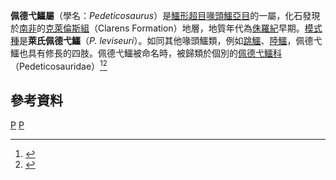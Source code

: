 {{Automatic taxobox
| taxon = Pedeticosaurus
| authority = 
|fossil_range = [[侏羅紀|侏羅紀]]早期
|image = Litargosuchus leptorhynchus.jpg
|image_caption = 佩德弋鱷的想像圖
| type_species = '''萊氏佩德弋鱷<br>''Pedeticosaurus leviseuri'''''
| type_species_authority = Van Hoepen, 1915
}}

'''佩德弋鱷屬'''（學名：''Pedeticosaurus''）是[[鱷形超目|鱷形超目]][[喙頭鱷亞目|喙頭鱷亞目]]的一屬，化石發現於[[南非|南非]]的[[克萊倫斯組|克萊倫斯組]]（Clarens Formation）地層，地質年代為[[侏羅紀|侏羅紀]]早期。[[模式種|模式種]]是'''萊氏佩德弋鱷'''（''P. leviseuri''）。如同其他喙頭鱷類，例如[[跳鱷|跳鱷]]、[[陸鱷|陸鱷]]，佩德弋鱷也具有修長的四肢。佩德弋鱷被命名時，被歸類於個別的[[佩德弋鱷科|佩德弋鱷科]]（Pedeticosauridae）<ref>{{Cite web |url=http://zipcodezoo.com/Animals/P/Pedeticosaurus_leviseuri.asp |title=''Pedeticosaurus leviseuri'' |accessdate=2012-07-19 |archive-date=2012-02-10 |archive-url=https://web.archive.org/web/20120210055735/http://zipcodezoo.com/Animals/P/Pedeticosaurus_leviseuri.asp |dead-url=no }}</ref><ref>{{Cite web |url=http://pbdb.org/cgi-bin/bridge.pl?action=checkTaxonInfo&taxon_no=39250&is_real_user=0 |title=The Paleobiology Database |accessdate=2012-07-19 |archive-date=2011-07-27 |archive-url=https://web.archive.org/web/20110727165940/http://pbdb.org/cgi-bin/bridge.pl?action=checkTaxonInfo&taxon_no=39250&is_real_user=0 |dead-url=no }}</ref>

==參考資料==
{{reflist}}
{{Paleo-reptile-stub}}
{{偽鱷類|L.}}
{{taxonbar}}
[[Category:喙頭鱷亞目|P]]
[[Category:侏羅紀鱷形類|P]]